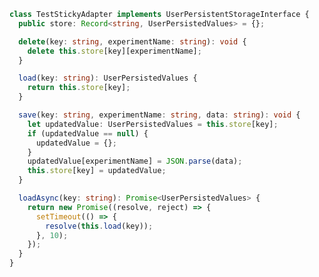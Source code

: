 ```typescript
class TestStickyAdapter implements UserPersistentStorageInterface {
  public store: Record<string, UserPersistedValues> = {};

  delete(key: string, experimentName: string): void {
    delete this.store[key][experimentName];
  }

  load(key: string): UserPersistedValues {
    return this.store[key];
  }

  save(key: string, experimentName: string, data: string): void {
    let updatedValue: UserPersistedValues = this.store[key];
    if (updatedValue == null) {
      updatedValue = {};
    }
    updatedValue[experimentName] = JSON.parse(data);
    this.store[key] = updatedValue;
  }

  loadAsync(key: string): Promise<UserPersistedValues> {
    return new Promise((resolve, reject) => {
      setTimeout(() => {
        resolve(this.load(key));
      }, 10);
    });
  }
}
```